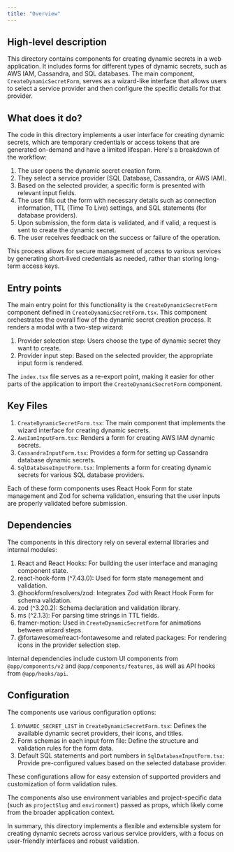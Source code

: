 ```yaml
---
title: "Overview"
---
```


## High-level description
This directory contains components for creating dynamic secrets in a web application. It includes forms for different types of dynamic secrets, such as AWS IAM, Cassandra, and SQL databases. The main component, `CreateDynamicSecretForm`, serves as a wizard-like interface that allows users to select a service provider and then configure the specific details for that provider.

## What does it do?
The code in this directory implements a user interface for creating dynamic secrets, which are temporary credentials or access tokens that are generated on-demand and have a limited lifespan. Here's a breakdown of the workflow:

1. The user opens the dynamic secret creation form.
2. They select a service provider (SQL Database, Cassandra, or AWS IAM).
3. Based on the selected provider, a specific form is presented with relevant input fields.
4. The user fills out the form with necessary details such as connection information, TTL (Time To Live) settings, and SQL statements (for database providers).
5. Upon submission, the form data is validated, and if valid, a request is sent to create the dynamic secret.
6. The user receives feedback on the success or failure of the operation.

This process allows for secure management of access to various services by generating short-lived credentials as needed, rather than storing long-term access keys.

## Entry points
The main entry point for this functionality is the `CreateDynamicSecretForm` component defined in `CreateDynamicSecretForm.tsx`. This component orchestrates the overall flow of the dynamic secret creation process. It renders a modal with a two-step wizard:

1. Provider selection step: Users choose the type of dynamic secret they want to create.
2. Provider input step: Based on the selected provider, the appropriate input form is rendered.

The `index.tsx` file serves as a re-export point, making it easier for other parts of the application to import the `CreateDynamicSecretForm` component.

## Key Files
1. `CreateDynamicSecretForm.tsx`: The main component that implements the wizard interface for creating dynamic secrets.
2. `AwsIamInputForm.tsx`: Renders a form for creating AWS IAM dynamic secrets.
3. `CassandraInputForm.tsx`: Provides a form for setting up Cassandra database dynamic secrets.
4. `SqlDatabaseInputForm.tsx`: Implements a form for creating dynamic secrets for various SQL database providers.

Each of these form components uses React Hook Form for state management and Zod for schema validation, ensuring that the user inputs are properly validated before submission.

## Dependencies
The components in this directory rely on several external libraries and internal modules:

1. React and React Hooks: For building the user interface and managing component state.
2. react-hook-form (^7.43.0): Used for form state management and validation.
3. @hookform/resolvers/zod: Integrates Zod with React Hook Form for schema validation.
4. zod (^3.20.2): Schema declaration and validation library.
5. ms (^2.1.3): For parsing time strings in TTL fields.
6. framer-motion: Used in `CreateDynamicSecretForm` for animations between wizard steps.
7. @fortawesome/react-fontawesome and related packages: For rendering icons in the provider selection step.

Internal dependencies include custom UI components from `@app/components/v2` and `@app/components/features`, as well as API hooks from `@app/hooks/api`.

## Configuration
The components use various configuration options:

1. `DYNAMIC_SECRET_LIST` in `CreateDynamicSecretForm.tsx`: Defines the available dynamic secret providers, their icons, and titles.
2. Form schemas in each input form file: Define the structure and validation rules for the form data.
3. Default SQL statements and port numbers in `SqlDatabaseInputForm.tsx`: Provide pre-configured values based on the selected database provider.

These configurations allow for easy extension of supported providers and customization of form validation rules.

The components also use environment variables and project-specific data (such as `projectSlug` and `environment`) passed as props, which likely come from the broader application context.

In summary, this directory implements a flexible and extensible system for creating dynamic secrets across various service providers, with a focus on user-friendly interfaces and robust validation.